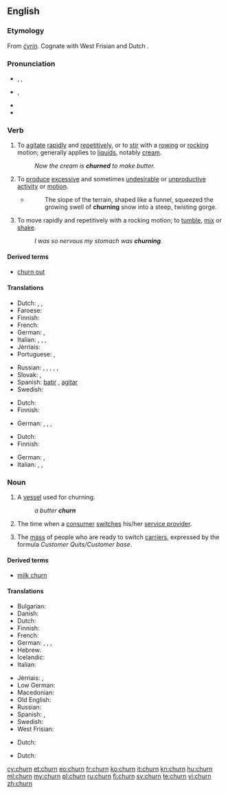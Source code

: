 ==English==

===Etymology===
From {{etyl|ang|en}} ''[[cyrin|ċyrin]]''. Cognate with West Frisian {{term|tsjerne|lang=fy}} and Dutch {{term|karnen|lang=nl}}.

===Pronunciation===
* {{a|UK}} {{enPR|chû(r)n}}, {{IPA|/tʃɜː(r)n/}}, {{X-SAMPA|/tS3:(r)n/}}
* {{a|US}} {{IPA|/tʃɚn/}}, {{X-SAMPA|/tS@`n/}}
* {{audio|en-us-churn.ogg|Audio (US)}}
* {{rhymes|ɜː(r)n}}

===Verb===
{{en-verb}}

# {{context|transitive|lang=en}} To [[agitate]] [[rapid]]ly and [[repetitive]]ly, or to [[stir]] with a [[row]]ing or [[rock]]ing motion; generally applies to [[liquid]]s, notably [[cream]].
#: ''Now the cream is '''churned''' to make butter.''
# {{context|transitive|figuratively|lang=en}} To [[produce]] [[excessive]] and sometimes [[undesirable]] or [[unproductive]] [[activity]] or [[motion]].
#* {{quote-news|date=2012|author=John Branch|title=Snow Fall : The Avalanche at Tunnel Creek|newspaper=New York Time|url=http://www.nytimes.com/projects/2012/snow-fall/?smid=fb-nytimes&WT.z_sma=SP_SNT_20130415#/?part=tunnel-creek}}
#*: The slope of the terrain, shaped like a funnel, squeezed the growing swell of '''churning''' snow into a steep, twisting gorge. 
# {{context|intransitive|lang=en}} To move rapidly and repetitively with a rocking motion; to [[tumble]], [[mix]] or [[shake]].
#: ''I was so nervous my stomach was '''churning'''.''

====Derived terms====
* [[churn out]]

====Translations====
{{trans-top|agitate rapidly}}
* Dutch: {{t+|nl|karnen}} {{qualifier|butter}}, {{t-|nl|agiteren}}, {{qualifier|fluid}}
* Faroese: {{t-|fo|kirna}}
* Finnish: {{t+|fi|kirnuta}}
* French: {{t+|fr|baratter}}
* German: {{t-|de|durchschütteln}}, {{t-|de|aufwühlen}}
* Italian: {{t-|it|frullare}}, {{t+|it|sbattere}}, {{t-|it|ribollire}}, {{t-|it|spumeggiare}}
* Jèrriais: {{tø|roa-jer|pêtri}}
* Portuguese: {{t+|pt|agitar}}, {{t+|pt|bater}}
{{trans-mid}}
* Russian: {{qualifier|creamy substance}} {{t+|ru|взбивать|tr=vzbivátʹ|sc=Cyrl}} {{impf}}, {{t+|ru|взбить|tr=vzbitʹ|sc=Cyrl}} {{pf.}}, {{qualifier|liquid}} {{t+|ru|взбалтывать|tr=vzbáltyvatʹ|sc=Cyrl}} {{impf}}, {{t+|ru|взболтать|tr=vzboltátʹ|sc=Cyrl}} {{pf.}}, {{qualifier|butter}} {{t+|ru|сбивать|tr=sbivátʹ|sc=Cyrl}} {{impf}}, {{t-|ru|сзбить|tr=sbitʹ|sc=Cyrl}} {{pf.}}
* Slovak: {{t-|sk|tĺcť}}, {{t-|sk|stĺkať}}
* Spanish: [[batir]] {{gloss|butter}}, [[agitar]] {{gloss|water}}
* Swedish: {{t+|sv|kärna}}
{{trans-bottom}}

{{trans-top|figuratively: produce excessive motion}}
* Dutch: {{t-|nl|woelen}}
* Finnish: {{t+|fi|hämmentää}}
{{trans-mid}}
* German: {{t-|de|wusseln}}, {{t+|de|rütteln}}, {{t+|de|wühlen}},
{{trans-bottom}}

{{trans-top|tumble}}
* Dutch: {{t-|nl|woelen}}
* Finnish: {{t+|fi|velloa}}
{{trans-mid}}
* German: {{t-|de|durchschütteln}}, {{t-|de|aufwühlen}}
* Italian: {{t-|it|spumeggiare}}, {{t-|it|frullare}}, {{t-|it|ribollire}}
{{trans-bottom}}

===Noun===
{{en-noun}}

# A [[vessel]] used for churning.
#: ''a butter '''churn'''''
# {{context|telecommunications|lang=en}} The time when a [[consumer]] [[switch]]es his/her [[service provider]].
# {{context|telecommunications|lang=en}} The [[mass]] of people who are ready to switch [[carrier]]s, expressed by the formula ''Customer Quits/Customer base''.

====Derived terms====
*[[milk churn]]

====Translations====
{{trans-top|vessel for churning}}
* Bulgarian: {{t-|bg|буталка|f|tr=butalka}}
* Danish: {{t-|da|kjerne}}
* Dutch: {{t-|nl|botervat|n}}
* Finnish: {{t+|fi|kirnu}}
* French: {{t+|fr|baratte|f}}
* German: {{t-|de|Rührtrommel|f}}, {{t+|de|Butterfass|n}}, {{t-|de|Butterfertiger|m}}, {{t+|de|Kerne|f}}
* Hebrew: {{t-|he|נטישה|sc=Hebr}}
* Icelandic: {{t-|is|kirna|f}}
* Italian: {{t+|it|zangola}}
{{trans-mid}}
* Jèrriais: {{tø|roa-jer|bathette|f}}, {{tø|roa-jer|ribot|m}}
* Low German: {{t-|nds|karne|f}}
* Macedonian: {{t-|mk|бутин|m|tr=bútin}}
* Old English: {{t-|ang|ceren|f}}
* Russian: {{t+|ru|маслобойка|f|tr=maslobójka}}
* Spanish: {{t-|es|mantequera|f}} {{gloss|butter}}, {{t+|es|lechera|f}} {{gloss|milk}}
* Swedish: {{t+|sv|kärna|c}}
* West Frisian: {{t-|fy|tsjerne|c}}
{{trans-bottom}}

{{trans-top|time when customer switches provider}}
* Dutch: {{t-|nl|overstap|m}}
{{trans-mid}}
{{trans-bottom}}

{{trans-top|people ready to switch carrier}}
* Dutch: {{t-|nl|overstapkandidaten|p}}
{{trans-mid}}
{{trans-bottom}}

[[cy:churn]]
[[et:churn]]
[[eo:churn]]
[[fr:churn]]
[[ko:churn]]
[[it:churn]]
[[kn:churn]]
[[hu:churn]]
[[ml:churn]]
[[my:churn]]
[[pl:churn]]
[[ru:churn]]
[[fi:churn]]
[[sv:churn]]
[[te:churn]]
[[vi:churn]]
[[zh:churn]]